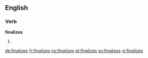 ==English==

===Verb===
'''finalizes'''

# {{third-person singular of|finalize}}

[[de:finalizes]]
[[fr:finalizes]]
[[no:finalizes]]
[[pt:finalizes]]
[[sv:finalizes]]
[[vi:finalizes]]